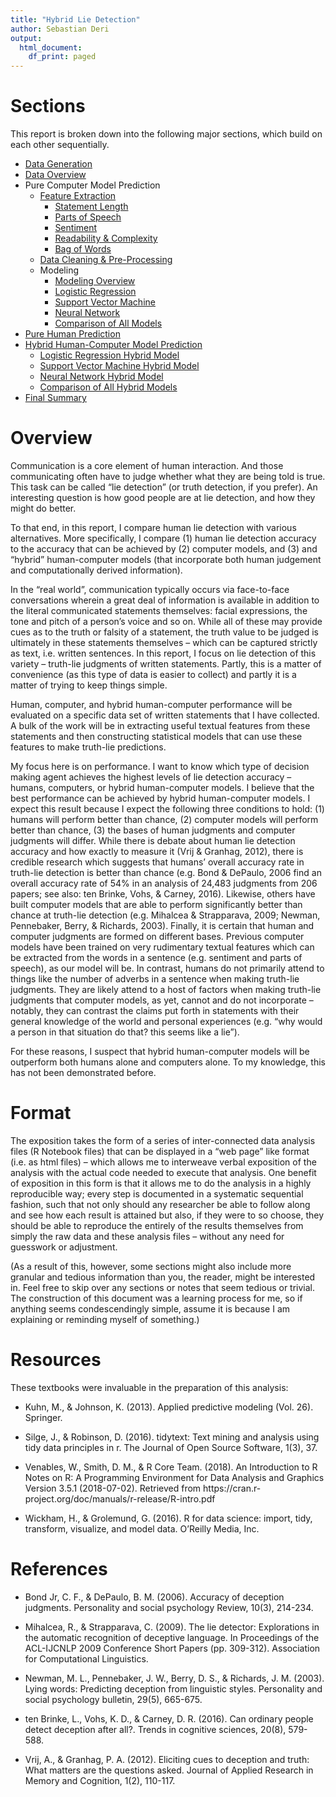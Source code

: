 ---
title: "Hybrid Lie Detection"
author: Sebastian Deri
output:
  html_document:
    df_print: paged
---

# Sections

This report is broken down into the following major sections, which build on each 
other sequentially.

* [Data Generation](./hld_DATAGEN.html)
* [Data Overview](./hld_DATAOVERVIEW.html)
* Pure Computer Model Prediction
    + [Feature Extraction](./hld_FEATURE_overview.html)
        + [Statement Length](./hld_FEATURE_length.html)
        + [Parts of Speech](./hld_FEATURE_pos.html)
        + [Sentiment](./hld_FEATURE_sent.html)
        + [Readability & Complexity](./hld_FEATURE_complex.html)
        + [Bag of Words](./hld_FEATURE_words.html)
    + [Data Cleaning & Pre-Processing](./hld_CLEAN.html)
    + Modeling
        + [Modeling Overview](./hld_MODEL_overview.html)
        + [Logistic Regression](./hld_MODEL_logistic.html)
        + [Support Vector Machine](./hld_MODEL_svm.html)
        + [Neural Network](./hld_MODEL_neural.html)
        + [Comparison of All Models](./hld_MODEL_comparison.html)
* [Pure Human Prediction](./hld_HUMAN_perf.html)
* [Hybrid Human-Computer Model Prediction](./hld_HMODEL_overview.html)
    + [Logistic Regression Hybrid Model](./hld_HMODEL_logistic.html)
    + [Support Vector Machine Hybrid Model](./hld_HMODEL_svm.html)
    + [Neural Network Hybrid Model](./hld_HMODEL_neural.html)
    + [Comparison of All Hybrid Models](./hld_HMODEL_comparison.html)
* [Final Summary](./hld_SUMMARY.html)

# Overview

Communication is a core element of human interaction. And those communicating often
have to judge whether what they are being told is true. This task can be called
"lie detection" (or truth detection, if you prefer). An interesting question is
how good people are at lie detection, and how they might do better.

To that end, in this report, I compare human lie detection with various alternatives.
More specifically, I compare (1) human lie detection accuracy to the accuracy that can
be achieved by (2) computer models, and (3) and "hybrid" human-computer models 
(that incorporate both human judgement and computationally derived information).

In the "real world", communication typically occurs via face-to-face conversations 
wherein a great deal of information is available in addition to the literal 
communicated statements themselves: facial expressions, the tone and pitch of a 
person's voice and so on. While all of these may provide cues as to the truth or
falsity of a statement, the truth value to be judged is ultimately in these 
statements themselves -- which can be captured strictly as text, i.e. written 
sentences. In this report, I focus on lie detection of this variety -- truth-lie
judgments of written statements. Partly, this is a matter of convenience (as this 
type of data is easier to collect) and partly it is a matter of trying to keep
things simple.

Human, computer, and hybrid human-computer performance will be evaluated on a 
specific data set of written statements that I have collected. A bulk 
of the work will be in extracting useful textual features from these statements
and then constructing statistical models that can use these features to make
truth-lie predictions. 

My focus here is on performance. I want to know which type of decision making agent
achieves the highest levels of lie detection accuracy -- humans, computers, or 
hybrid human-computer models. I believe that the best performance can be achieved
by hybrid human-computer models. I expect this result because I expect the following 
three conditions to hold: (1) humans will perform better than chance, (2) computer models 
will perform better than chance, (3) the bases of human judgments and computer 
judgments will differ. While there is debate about human lie detection accuracy
and how exactly to measure it (Vrij & Granhag, 2012), there is credible research 
which suggests that humans' overall accuracy rate in truth-lie detection is better 
than chance (e.g. Bond & DePaulo, 2006 find an overall accuracy rate of
54% in an analysis of 24,483 judgments from 206 papers; see also: ten Brinke, Vohs,
& Carney, 2016). Likewise, others have built computer models that are able to perform
significantly better than chance at truth-lie detection (e.g. Mihalcea & Strapparava,
2009; Newman, Pennebaker, Berry, & Richards, 2003). Finally, it is certain that 
human and computer judgments are formed on different bases. Previous computer models
have been trained on very rudimentary textual features which can be extracted from 
the words in a sentence (e.g. sentiment and parts of speech), as our model will be.
In contrast, humans do not primarily attend to things like the number of adverbs 
in a sentence when making truth-lie judgments. They are likely attend to a host of
factors when making truth-lie judgments that computer models, as yet, cannot and
do not incorporate -- notably, they can contrast the claims put forth in statements
with their general knowledge of the world and personal experiences (e.g. "why would
a person in that situation do that? this seems like a lie").

For these reasons, I suspect that hybrid human-computer models will be outperform 
both humans alone and computers alone. To my knowledge, this has not been 
demonstrated before.

# Format

The exposition takes the form of a series of
inter-connected data analysis files (R Notebook files) that can be displayed
in a "web page" like format (i.e. as html files) -- which allows me to interweave 
verbal exposition of the analysis with the actual code needed to execute that analysis.
One benefit of exposition in this form is that it allows me to do the
analysis in a highly reproducible way; every step is documented in
a systematic sequential fashion, such that not only should any researcher
be able to follow along and see how each result is attained but also, if they
were to so choose, they should be able to reproduce the entirely of the results
themselves from simply the raw data and these analysis files -- without any need for
guesswork or adjustment.

(As a result of this, however, some sections might also include more granular
and tedious information than you, the reader, might be interested in.
Feel free to skip over any sections or notes that seem tedious or trivial.
The construction of this document was a learning process for me,
so if anything seems condescendingly simple, assume it is because I am
explaining or reminding myself of something.)

# Resources

These textbooks were invaluable in the preparation of this analysis:

* Kuhn, M., & Johnson, K. (2013). Applied predictive modeling (Vol. 26). Springer.

* Silge, J., & Robinson, D. (2016). tidytext: Text mining and analysis using 
tidy data principles in r. The Journal of Open Source Software, 1(3), 37.

* Venables, W., Smith, D. M., & R Core Team. (2018). An Introduction to R 
Notes on R: A Programming Environment for Data Analysis and Graphics Version 
3.5.1 (2018-07-02). Retrieved from 
https://cran.r-project.org/doc/manuals/r-release/R-intro.pdf

* Wickham, H., & Grolemund, G. (2016). R for data science: import, tidy, 
transform, visualize, and model data. O'Reilly Media, Inc.


# References

* Bond Jr, C. F., & DePaulo, B. M. (2006). Accuracy of deception judgments.
Personality and social psychology Review, 10(3), 214-234.

* Mihalcea, R., & Strapparava, C. (2009). The lie detector: Explorations in 
the automatic recognition of deceptive language. In Proceedings of the ACL-IJCNLP 
2009 Conference Short Papers (pp. 309-312). Association for Computational Linguistics.

* Newman, M. L., Pennebaker, J. W., Berry, D. S., & Richards, J. M. (2003).
Lying words: Predicting deception from linguistic styles. Personality and social 
psychology bulletin, 29(5), 665-675.

* ten Brinke, L., Vohs, K. D., & Carney, D. R. (2016). Can ordinary people 
detect deception after all?. Trends in cognitive sciences, 20(8), 579-588.

* Vrij, A., & Granhag, P. A. (2012). Eliciting cues to deception and truth:
What matters are the questions asked. Journal of Applied Research in Memory
and Cognition, 1(2), 110-117.